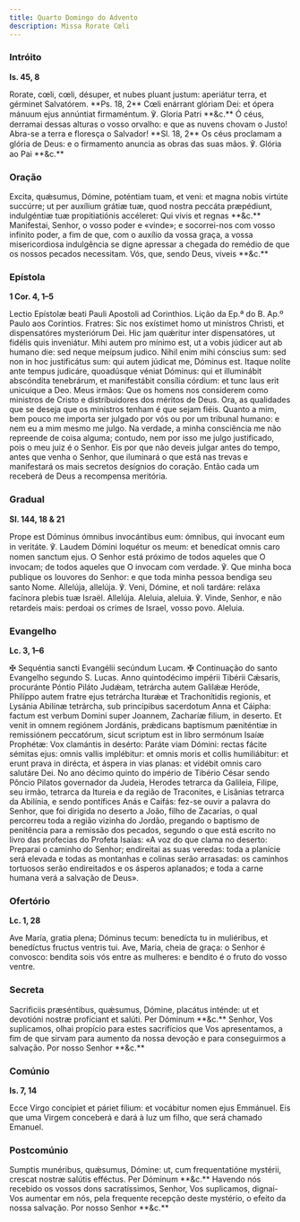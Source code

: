 ```yaml
---
title: Quarto Domingo do Advento
description: Missa Rorate Cœli
---
```


### Intróito

**Is. 45, 8**

<div class="side-by-side not-content">
  <span class="text-justify">
    Rorate, cœli, cœli, désuper, et nubes pluant justum: aperiátur terra, et
    gérminet Salvatórem. **Ps. 18, 2** Cœli enárrant glóriam Dei: et ópera
    mánuum ejus annúntiat firmaméntum. ℣. Gloria Patri **&c.**
  </span>
  <span class="text-justify">
    Ó céus, derramai dessas alturas o vosso orvalho: e que as nuvens chovam o
    Justo! Abra-se a terra e floresça o Salvador! **Sl. 18, 2** Os céus
    proclamam a glória de Deus: e o firmamento anuncia as obras das suas mãos.
    ℣. Glória ao Pai **&c.**
  </span>
</div>

### Oração

<div class="side-by-side not-content">
  <span class="text-justify">
    Excita, quǽsumus, Dómine, poténtiam tuam, et veni: et magna nobis virtúte
    succúrre; ut per auxílium grátiæ tuæ, quod nostra peccáta præpédiunt,
    indulgéntiæ tuæ propitiatiónis accéleret: Qui vivis et regnas **&c.**
  </span>
  <span class="text-justify">
    Manifestai, Senhor, o vosso poder e «vinde»; e socorrei-nos com vosso
    infinito poder, a fim de que, com o auxílio da vossa graça, a vossa
    misericordiosa indulgência se digne apressar a chegada do remédio de que os
    nossos pecados necessitam. Vós, que, sendo Deus, viveis **&c.**
  </span>
</div>

### Epístola

**1 Cor. 4, 1–5**

<div class="side-by-side not-content">
  <span class="text-justify">
    Lectio Epístolæ beati Pauli Apostoli ad Corinthios.
  </span>
  <span class="text-justify">
    Lição da Ep.ª do B. Ap.º Paulo aos Coríntios.
  </span>
  <span class="text-justify">
    Fratres: Sic nos exístimet homo ut minístros Christi, et dispensatóres
    mysteriórum Dei. Hic jam quǽritur inter dispensatóres, ut fidélis quis
    inveniátur. Mihi autem pro mínimo est, ut a vobis júdicer aut ab humano die:
    sed neque meípsum judico. Nihil enim mihi cónscius sum: sed non in hoc
    justificátus sum: qui autem júdicat me, Dóminus est. Itaque nolíte ante
    tempus judicáre, quoadúsque véniat Dóminus: qui et illuminábit abscóndita
    tenebrárum, et manifestábit consília córdium: et tunc laus erit unicuique a
    Deo.
  </span>
  <span class="text-justify">
    Meus irmãos: Que os homens nos considerem como ministros de Cristo e
    distribuidores dos méritos de Deus. Ora, as qualidades que se deseja que os
    ministros tenham é que sejam fiéis. Quanto a mim, bem pouco me importa ser
    julgado por vós ou por um tribunal humano: e nem eu a mim mesmo me julgo. Na
    verdade, a minha consciência me não repreende de coisa alguma; contudo, nem
    por isso me julgo justificado, pois o meu juiz é o Senhor. Eis por que não
    deveis julgar antes do tempo, antes que venha o Senhor, que iluminará o que
    está nas trevas e manifestará os mais secretos desígnios do coração. Então
    cada um receberá de Deus a recompensa meritória.
  </span>
</div>

### Gradual

**Sl. 144, 18 & 21**

<div class="side-by-side not-content">
  <span class="text-justify">
    Prope est Dóminus ómnibus invocántibus eum: ómnibus, qui ínvocant eum in
    veritáte. ℣. Laudem Dómini loquétur os meum: et benedícat omnis caro nomen
    sanctum ejus.
  </span>
  <span class="text-justify">
    O Senhor está próximo de todos aqueles que O invocam; de todos aqueles que O
    invocam com verdade. ℣. Que minha boca publique os louvores do Senhor: e que
    toda minha pessoa bendiga seu santo Nome.
  </span>
  <span class="text-justify">
    Allelúja, allelúja. ℣. Veni, Dómine, et noli tardáre: reláxa facínora plebis
    tuæ Israël. Allelúja.
  </span>
  <span class="text-justify">
    Aleluia, aleluia. ℣. Vinde, Senhor, e não retardeis mais: perdoai os crimes
    de Israel, vosso povo. Aleluia.
  </span>
</div>

### Evangelho

**Lc. 3, 1–6**

<div class="side-by-side not-content">
  <span class="text-justify">
    <span class="text-red-500">✠</span> Sequéntia sancti Evangélii secúndum
    Lucam.
  </span>
  <span class="text-justify">
    <span class="text-red-500">✠</span> Continuação do santo Evangelho segundo
    S. Lucas.
  </span>
  <span class="text-justify">
    Anno quintodécimo impérii Tibérii Cǽsaris, procuránte Póntio Piláto Judǽam,
    tetrárcha autem Galilǽæ Heróde, Philíppo autem fratre ejus tetrárcha Iturǽæ
    et Trachonítidis regionis, et Lysánia Abilínæ tetrárcha, sub princípibus
    sacerdotum Anna et Cáipha: factum est verbum Domini super Joannem, Zacharíæ
    filium, in deserto. Et venit in omnem regiónem Jordánis, prǽdicans baptísmum
    pæniténtiæ in remissiónem peccatórum, sicut scriptum est in libro sermónum
    Isaíæ Prophétæ: Vox clamántis in desérto: Paráte viam Dómini: rectas fácite
    sémitas ejus: omnis vallis implébitur: et omnis moris et collis
    humiliábitur: et erunt prava in dirécta, et áspera in vias planas: et
    vidébit omnis caro salutáre Dei.
  </span>
  <span class="text-justify">
    No ano décimo quinto do império de Tibério César sendo Pôncio Pilatos
    governador da Judeia, Herodes tetrarca da Galileia, Filipe, seu irmão,
    tetrarca da Itureia e da região de Traconites, e Lisânias tetrarca da
    Abilínia, e sendo pontífices Anás e Caifás: fez-se ouvir a palavra do
    Senhor, que foi dirigida no deserto a João, filho de Zacarias, o qual
    percorreu toda a região vizinha do Jordão, pregando o baptismo de penitência
    para a remissão dos pecados, segundo o que está escrito no livro das
    profecias do Profeta Isaías: «A voz do que clama no deserto: Preparai o
    caminho do Senhor; endireitai as suas veredas: toda a planície será elevada
    e todas as montanhas e colinas serão arrasadas: os caminhos tortuosos serão
    endireitados e os ásperos aplanados; e toda a carne humana verá a salvação
    de Deus».
  </span>
</div>

### Ofertório

**Lc. 1, 28**

<div class="side-by-side not-content">
  <span class="text-justify">
    Ave María, gratia plena; Dóminus tecum: benedícta tu in muliéribus, et
    benedíctus fructus ventris tui.
  </span>
  <span class="text-justify">
    Ave, Maria, cheia de graça: o Senhor é convosco: bendita sois vós entre as
    mulheres: e bendito é o fruto do vosso ventre.
  </span>
</div>

### Secreta

<div class="side-by-side not-content">
  <span class="text-justify">
    Sacrificiis præséntibus, quǽsumus, Dómine, placátus inténde: ut et devotióni
    nostræ profíciant et salúti. Per Dóminum **&c.**
  </span>
  <span class="text-justify">
    Senhor, Vos suplicamos, olhai propício para estes sacrifícios que Vos
    apresentamos, a fim de que sirvam para aumento da nossa devoção e para
    conseguirmos a salvação. Por nosso Senhor **&c.**
  </span>
</div>

### Comúnio

**Is. 7, 14**

<div class="side-by-side not-content">
  <span class="text-justify">
    Ecce Virgo concípiet et páriet fílium: et vocábitur nomen ejus Emmánuel.
  </span>
  <span class="text-justify">
    Eis que uma Virgem conceberá e dará à luz um filho, que será chamado
    Emanuel.
  </span>
</div>

### Postcomúnio

<div class="side-by-side not-content">
  <span class="text-justify">
    Sumptis munéribus, quǽsumus, Dómine: ut, cum frequentatióne mystérii,
    crescat nostræ salútis efféctus. Per Dóminum **&c.**
  </span>
  <span class="text-justify">
    Havendo nós recebido os vossos dons sacratíssimos, Senhor, Vos suplicamos,
    dignai-Vos aumentar em nós, pela frequente recepção deste mystério, o efeito
    da nossa salvação. Por nosso Senhor **&c.**
  </span>
</div>
